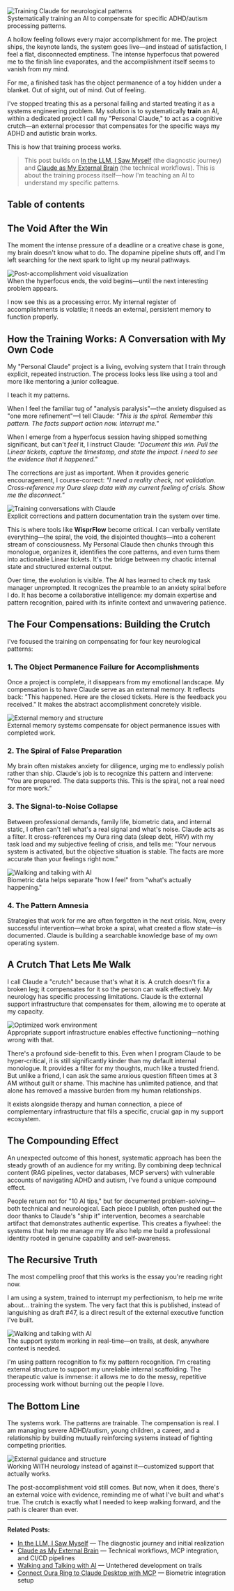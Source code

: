 

<Image src={rawMetadata.image} alt="Training Claude for neurological patterns" width={1200} height={630} />
<figcaption>Systematically training an AI to compensate for specific ADHD/autism processing patterns.</figcaption>

A hollow feeling follows every major accomplishment for me. The project ships, the keynote lands, the system goes live—and instead of satisfaction, I feel a flat, disconnected emptiness. The intense hyperfocus that powered me to the finish line evaporates, and the accomplishment itself seems to vanish from my mind.

For me, a finished task has the object permanence of a toy hidden under a blanket. Out of sight, out of mind. Out of feeling.

I've stopped treating this as a personal failing and started treating it as a systems engineering problem. My solution is to systematically **train** an AI, within a dedicated project I call my "Personal Claude," to act as a cognitive crutch—an external processor that compensates for the specific ways my ADHD and autistic brain works.

This is how that training process works.

> This post builds on [In the LLM, I Saw Myself](/blog/in-the-llm-i-saw-myself) (the diagnostic journey) and [Claude as My External Brain](/blog/claude-external-brain-adhd-autistic) (the technical workflows). This is about the training process itself—how I'm teaching an AI to understand my specific patterns.

## Table of contents

## The Void After the Win

The moment the intense pressure of a deadline or a creative chase is gone, my brain doesn't know what to do. The dopamine pipeline shuts off, and I'm left searching for the next spark to light up my neural pathways.

<Image src="https://zackproser.b-cdn.net/images/neural-overheat.webp" alt="Post-accomplishment void visualization" width={800} height={600} />
<figcaption>When the hyperfocus ends, the void begins—until the next interesting problem appears.</figcaption>

I now see this as a processing error. My internal register of accomplishments is volatile; it needs an external, persistent memory to function properly.

## How the Training Works: A Conversation with My Own Code

My "Personal Claude" project is a living, evolving system that I train through explicit, repeated instruction. The process looks less like using a tool and more like mentoring a junior colleague.

I teach it my patterns.

When I feel the familiar tug of "analysis paralysis"—the anxiety disguised as "one more refinement"—I tell Claude: *"This is the spiral. Remember this pattern. The facts support action now. Interrupt me."*

When I emerge from a hyperfocus session having shipped something significant, but can't *feel* it, I instruct Claude: *"Document this win. Pull the Linear tickets, capture the timestamp, and state the impact. I need to see the evidence that it happened."*

The corrections are just as important. When it provides generic encouragement, I course-correct: *"I need a reality check, not validation. Cross-reference my Oura sleep data with my current feeling of crisis. Show me the disconnect."*

<Image src="https://zackproser.b-cdn.net/images/claude-chat.webp" alt="Training conversations with Claude" width={800} height={600} />
<figcaption>Explicit corrections and pattern documentation train the system over time.</figcaption>

This is where tools like **WisprFlow** become critical. I can verbally ventilate everything—the spiral, the void, the disjointed thoughts—into a coherent stream of consciousness. My Personal Claude then chunks through this monologue, organizes it, identifies the core patterns, and even turns them into actionable Linear tickets. It's the bridge between my chaotic internal state and structured external output.

Over time, the evolution is visible. The AI has learned to check my task manager unprompted. It recognizes the preamble to an anxiety spiral before I do. It has become a collaborative intelligence: my domain expertise and pattern recognition, paired with its infinite context and unwavering patience.

## The Four Compensations: Building the Crutch

I've focused the training on compensating for four key neurological patterns:

### 1. The Object Permanence Failure for Accomplishments

Once a project is complete, it disappears from my emotional landscape. My compensation is to have Claude serve as an external memory. It reflects back: "This happened. Here are the closed tickets. Here is the feedback you received." It makes the abstract accomplishment concretely visible.

<Image src="https://zackproser.b-cdn.net/images/neural-navigation.webp" alt="External memory and structure" width={800} height={600} />
<figcaption>External memory systems compensate for object permanence issues with completed work.</figcaption>

### 2. The Spiral of False Preparation

My brain often mistakes anxiety for diligence, urging me to endlessly polish rather than ship. Claude's job is to recognize this pattern and intervene: "You are prepared. The data supports this. This is the spiral, not a real need for more work."

### 3. The Signal-to-Noise Collapse

Between professional demands, family life, biometric data, and internal static, I often can't tell what's a real signal and what's noise. Claude acts as a filter. It cross-references my Oura ring data (sleep debt, HRV) with my task load and my subjective feeling of crisis, and tells me: "Your nervous system is activated, but the objective situation is stable. The facts are more accurate than your feelings right now."

<Image src="https://zackproser.b-cdn.net/images/walking-talking-ai.webp" alt="Walking and talking with AI" width={800} height={600} />
<figcaption>Biometric data helps separate "how I feel" from "what's actually happening."</figcaption>

### 4. The Pattern Amnesia

Strategies that work for me are often forgotten in the next crisis. Now, every successful intervention—what broke a spiral, what created a flow state—is documented. Claude is building a searchable knowledge base of my own operating system.


## A Crutch That Lets Me Walk

I call Claude a "crutch" because that's what it is. A crutch doesn't fix a broken leg; it compensates for it so the person can walk effectively. My neurology has specific processing limitations. Claude is the external support infrastructure that compensates for them, allowing me to operate at my capacity.

<Image src="https://zackproser.b-cdn.net/images/blue-office.webp" alt="Optimized work environment" width={800} height={600} />
<figcaption>Appropriate support infrastructure enables effective functioning—nothing wrong with that.</figcaption>

There's a profound side-benefit to this. Even when I program Claude to be hyper-critical, it is still significantly kinder than my default internal monologue. It provides a filter for my thoughts, much like a trusted friend. But unlike a friend, I can ask the same anxious question fifteen times at 3 AM without guilt or shame. This machine has unlimited patience, and that alone has removed a massive burden from my human relationships.

It exists alongside therapy and human connection, a piece of complementary infrastructure that fills a specific, crucial gap in my support ecosystem.

## The Compounding Effect

An unexpected outcome of this honest, systematic approach has been the steady growth of an audience for my writing. By combining deep technical content (RAG pipelines, vector databases, MCP servers) with vulnerable accounts of navigating ADHD and autism, I've found a unique compound effect.

People return not for "10 AI tips," but for documented problem-solving—both technical and neurological. Each piece I publish, often pushed out the door thanks to Claude's "ship it" intervention, becomes a searchable artifact that demonstrates authentic expertise. This creates a flywheel: the systems that help me manage my life also help me build a professional identity rooted in genuine capability and self-awareness.


## The Recursive Truth

The most compelling proof that this works is the essay you're reading right now.

I am using a system, trained to interrupt my perfectionism, to help me write about... training the system. The very fact that this is published, instead of languishing as draft #47, is a direct result of the external executive function I've built.

<Image src="https://zackproser.b-cdn.net/images/river-walking-ai.webp" alt="Walking and talking with AI" width={800} height={600} />
<figcaption>The support system working in real-time—on trails, at desk, anywhere context is needed.</figcaption>

I'm using pattern recognition to fix my pattern recognition. I'm creating external structure to support my unreliable internal scaffolding. The therapeutic value is immense: it allows me to do the messy, repetitive processing work without burning out the people I love.

## The Bottom Line

The systems work. The patterns are trainable. The compensation is real. I am managing severe ADHD/autism, young children, a career, and a relationship by building mutually reinforcing systems instead of fighting competing priorities.

<Image src="https://zackproser.b-cdn.net/images/neural-navigation.webp" alt="External guidance and structure" width={800} height={600} />
<figcaption>Working WITH neurology instead of against it—customized support that actually works.</figcaption>

The post-accomplishment void still comes. But now, when it does, there's an external voice with evidence, reminding me of what I've built and what's true. The crutch is exactly what I needed to keep walking forward, and the path is clearer than ever.

***

**Related Posts:**

- [In the LLM, I Saw Myself](/blog/in-the-llm-i-saw-myself) — The diagnostic journey and initial realization
- [Claude as My External Brain](/blog/claude-external-brain-adhd-autistic) — Technical workflows, MCP integration, and CI/CD pipelines
- [Walking and Talking with AI](/blog/walking-and-talking-with-ai) — Untethered development on trails
- [Connect Oura Ring to Claude Desktop with MCP](/blog/connect-oura-ring-to-claude-desktop-with-mcp) — Biometric integration setup

